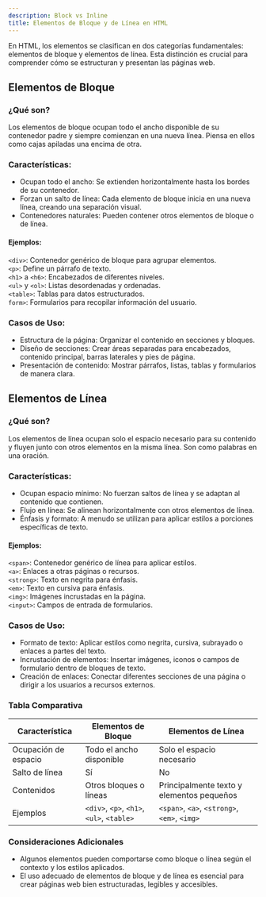 ```yaml
---
description: Block vs Inline
title: Elementos de Bloque y de Línea en HTML
---
```


En HTML, los elementos se clasifican en dos categorías fundamentales: elementos de bloque y elementos de línea. Esta distinción es crucial para comprender cómo se estructuran y presentan las páginas web.

## Elementos de Bloque  ##
### ¿Qué son? ###

Los elementos de bloque ocupan todo el ancho disponible de su contenedor padre y siempre comienzan en una nueva línea. Piensa en ellos como cajas apiladas una encima de otra.

### Características: ###

- Ocupan todo el ancho: Se extienden horizontalmente hasta los bordes de su contenedor.
- Forzan un salto de línea: Cada elemento de bloque inicia en una nueva línea, creando una separación visual.
- Contenedores naturales: Pueden contener otros elementos de bloque o de línea.

#### Ejemplos: ####

``<div>``: Contenedor genérico de bloque para agrupar elementos.  
``<p>``: Define un párrafo de texto.  
``<h1>`` a ``<h6>``: Encabezados de diferentes niveles.  
``<ul>`` y ``<ol>``: Listas desordenadas y ordenadas.  
``<table>``: Tablas para datos estructurados.  
``form>``: Formularios para recopilar información del usuario.  

### Casos de Uso: ###

- Estructura de la página: Organizar el contenido en secciones y bloques.
- Diseño de secciones: Crear áreas separadas para encabezados, contenido principal, barras laterales y pies de página.
- Presentación de contenido: Mostrar párrafos, listas, tablas y formularios de manera clara.

## Elementos de Línea ##
### ¿Qué son? ###

Los elementos de línea ocupan solo el espacio necesario para su contenido y fluyen junto con otros elementos en la misma línea. Son como palabras en una oración.

### Características: ###

- Ocupan espacio mínimo: No fuerzan saltos de línea y se adaptan al contenido que contienen.
- Flujo en línea: Se alinean horizontalmente con otros elementos de línea.
- Énfasis y formato: A menudo se utilizan para aplicar estilos a porciones específicas de texto.

#### Ejemplos: ####

``<span>``: Contenedor genérico de línea para aplicar estilos.  
``<a>``: Enlaces a otras páginas o recursos.  
``<strong>``: Texto en negrita para énfasis.  
``<em>``: Texto en cursiva para énfasis.  
``<img>``: Imágenes incrustadas en la página.  
``<input>``: Campos de entrada de formularios.  

### Casos de Uso: ###

- Formato de texto: Aplicar estilos como negrita, cursiva, subrayado o enlaces a partes del texto.
- Incrustación de elementos: Insertar imágenes, iconos o campos de formulario dentro de bloques de texto.
- Creación de enlaces: Conectar diferentes secciones de una página o dirigir a los usuarios a recursos externos.

### Tabla Comparativa ###

|Característica      |Elementos de Bloque                                |Elementos de Línea|
|---                 |---                                                |---|
|Ocupación de espacio|Todo el ancho disponible                           | Solo el espacio necesario|
|Salto de línea      |Sí                                                 |No|
|Contenidos          |Otros bloques o líneas                             |Principalmente texto y elementos pequeños|
|Ejemplos            |``<div>``, ``<p>``, ``<h1>``, ``<ul>``, ``<table>``|``<span>``, ``<a>``, ``<strong>``, ``<em>``, ``<img>``|

### Consideraciones Adicionales ###

- Algunos elementos pueden comportarse como bloque o línea según el contexto y los estilos aplicados.
- El uso adecuado de elementos de bloque y de línea es esencial para crear páginas web bien estructuradas, legibles y accesibles.
